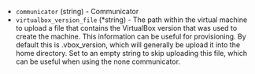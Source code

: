 <!-- Code generated from the comments of the VBoxVersionConfig struct in builder/virtualbox/common/vbox_version_config.go; DO NOT EDIT MANUALLY -->

- `communicator` (string) - Communicator
- `virtualbox_version_file` (\*string) - The path within the virtual machine to
  upload a file that contains the VirtualBox version that was used to create
  the machine. This information can be useful for provisioning. By default
  this is .vbox_version, which will generally be upload it into the
  home directory. Set to an empty string to skip uploading this file, which
  can be useful when using the none communicator.
